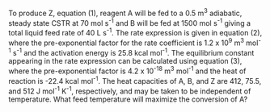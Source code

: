 To produce Z, equation (1), reagent A will be fed to a 0.5 m^3^ adiabatic, steady state CSTR at 70 mol s^-1^ and B will be fed at 1500 mol s^-1^ giving a total liquid feed rate of 40 L s^-1^. The rate expression is given in equation (2), where the pre-exponential factor for the rate coefficient is 1.2 x 10^9^ m^3^ mol^-1^ s^-1^ and the activation energy is 25.8 kcal mol^-1^. The equilibrium constant appearing in the rate expression can be calculated using equation (3), where the pre-exponential factor is 4.2 x 10^-18^ m^3^ mol^-1^ and the heat of reaction is -22.4 kcal mol^-1^. The heat capacities of A, B, and Z are 412, 75.5, and 512 J mol^-1^ K^-1^, respectively, and may be taken to be independent of temperature. What feed temperature will maximize the conversion of A?
 